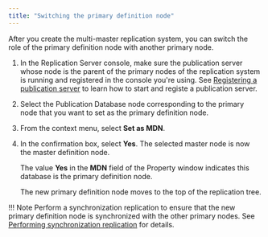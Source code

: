 ```yaml
---
title: "Switching the primary definition node"
---
```


<div id="switching_pdn" class="registered_link"></div>

After you create the multi-master replication system, you can switch the role of the primary definition node with another primary node.

1.  In the Replication Server console, make sure the publication server whose node is the parent of the primary nodes of the replication system is running and registered in the console you're using. See  [Registering a publication server](../05_smr_operation/02_creating_publication/01_registering_publication_server/#registering_publication_server) to learn how to start and registe a publication server.

1.  Select the Publication Database node corresponding to the primary node that you want to set as the primary definition node.

1.  From the context menu, select **Set as MDN**.

1.  In the confirmation box, select **Yes**. The selected master node is now the master definition node.

    The value **Yes** in the **MDN** field of the Property window indicates this database is the primary definition node.

    The new primary definition node moves to the top of the replication tree.

!!! Note
    Perform a synchronization replication to ensure that the new primary definition node is synchronized with the other primary nodes. See [Performing synchronization replication](05_on_demand_replication_mmr/#perform_synchronization_replication_mmr) for details.
